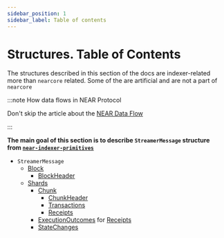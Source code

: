 ```yaml
---
sidebar_position: 1
sidebar_label: Table of contents
---
```


# Structures. Table of Contents

The structures described in this section of the docs are indexer-related more than `nearcore` related. Some of the are artificial and are not a part of `nearcore`

:::note How data flows in NEAR Protocol

Don't skip the article about the [NEAR Data Flow](/protocol/data-flow/near-data-flow)

:::

**The main goal of this section is to describe `StreamerMessage` structure from [`near-indexer-primitives`](https://crates.io/crates/near-indexer-primitives)**

- `StreamerMessage`
  - [Block](./block.mdx)
    - [BlockHeader](./block.mdx#blockheaderview)
  - [Shards](./shard.mdx)
    - [Chunk](./chunk.mdx)
      - [ChunkHeader](./chunk.mdx#chunkheaderview)
      - [Transactions](./transaction.mdx)
      - [Receipts](./receipt.mdx)
    - [ExecutionOutcomes](./execution_outcome.mdx) for [Receipts](./receipt.mdx)
    - [StateChanges](./state_change.mdx)
